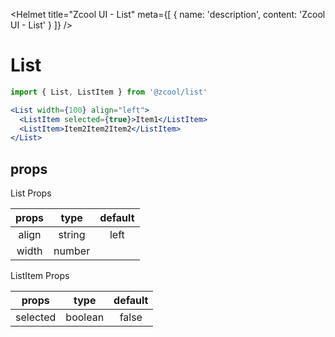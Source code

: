 
<Helmet
  title="Zcool UI - List"
  meta={[
    {
      name: 'description',
      content: 'Zcool UI - List'
    }
  ]}
/>

# List

```js
import { List, ListItem } from '@zcool/list'
```

```.jsx
<List width={100} align="left">
  <ListItem selected={true}>Item1</ListItem>
  <ListItem>Item2Item2Item2</ListItem>
</List>
```

## props

List Props

| props           | type    | default |
| :-------------: | :------:| :-----: |
| align           | string  | left    |
| width           | number  |         |

ListItem Props

| props           | type    | default |
| :-------------: | :------:| :-----: |
| selected        | boolean | false   |
